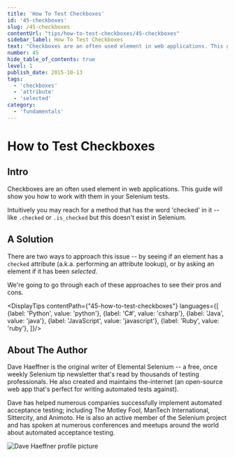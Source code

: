 ```yaml
---
title: 'How To Test Checkboxes'
id: '45-checkboxes'
slug: /45-checkboxes
contentUrl: "tips/how-to-test-checkboxes/45-checkboxes"
sidebar_label: How To Test Checkboxes
text: "Checkboxes are an often used element in web applications. This guide will show you how to work with them in your Selenium tests."
number: 45
hide_table_of_contents: true
level: 1
publish_date: 2015-10-13
tags:
  - 'checkboxes'
  - 'attribute'
  - 'selected'
category:
  - 'fundamentals'
---
```


# How to Test Checkboxes

## Intro

Checkboxes are an often used element in web applications. This guide will show you how to work with them in your
Selenium tests.

Intuitively you may reach for a method that has the word 'checked' in it -- like `.checked` or `.is_checked` but
this doesn't exist in Selenium.

## A Solution

There are two ways to approach this issue -- by seeing if an element has a `checked` attribute (a.k.a. performing
an attribute lookup), or by asking an element if it has been _selected_.

We're going to go through each of these approaches to see their pros and cons.



<DisplayTips contentPath={"45-how-to-test-checkboxes"} languages={[
    {label: 'Python', value: 'python'},
    {label: 'C#', value: 'csharp'},
    {label: 'Java', value: 'java'},
    {label: 'JavaScript', value: 'javascript'},
    {label: 'Ruby', value: 'ruby'},
]}/>


## About The Author

Dave Haeffner is the original writer of Elemental Selenium -- a free, once weekly Selenium tip newsletter that's read
by thousands of testing professionals. He also created and maintains the-internet (an open-source web app that's
perfect for writing automated tests against).

Dave has helped numerous companies successfully implement automated acceptance testing; including The Motley Fool,
ManTech International, Sittercity, and Animoto. He is also an active member of the Selenium project and has spoken
at numerous conferences and meetups around the world about automated acceptance testing.

![Dave Haeffner profile picture](/img/authors/dave-haeffner.jpeg#author-img 'a title')

